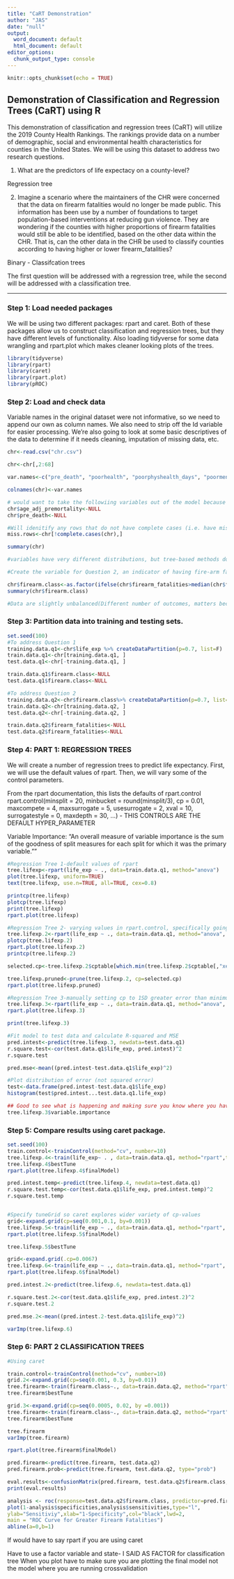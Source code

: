 ```yaml
---
title: "CaRT Demonstration"
author: "JAS"
date: "null"
output:
  word_document: default
  html_document: default
editor_options:
  chunk_output_type: console
---
```


```r
knitr::opts_chunk$set(echo = TRUE)
```

## Demonstration of Classification and Regression Trees (CaRT) using R

This demonstration of classification and regression trees (CaRT) will utilize the 2019 County Health Rankings. The rankings provide data on a number of demographic, social and environmental health characteristics for counties in the United States. We will be using this dataset to address two research questions. 

1. What are the predictors of life expectacy on a county-level?

Regression tree


2. Imagine a scenario where the maintainers of the CHR were concerned that the data on firearm fatalities would no longer be made public. This information has been use by a number of foundations to target population-based interventions at reducing gun violence. They are wondering if the counties with higher proportions of firearm fatalities would still be able to be identified, based on the other data within the CHR. That is, can the other data in the CHR be used to classify counties according to having higher or lower firearm_fatalities?

Binary - Classifcation trees

The first question will be addressed with a regression tree, while the second will be addressed with a classification tree.

***

### Step 1: Load needed packages

We will be using two different packages: rpart and caret. Both of these packages allow us to construct classification and regression trees, but they have different levels of functionality. Also loading tidyverse for some data wrangling and rpart.plot which makes cleaner looking plots of the trees.

```r
library(tidyverse)
library(rpart)
library(caret)
library(rpart.plot)
library(pROC)
```

### Step 2: Load and check data

Variable names in the original dataset were not informative, so we need to append our own as column names. We also need to strip off the Id variable for easier processing. We're also going to look at some basic descriptives of the data to determine if it needs cleaning, imputation of missing data, etc.

```r

chr<-read.csv("chr.csv")

chr<-chr[,2:68]

var.names<-c("pre_death", "poorhealth", "poorphyshealth_days", "poormenthealth_days", "low_bwt", "ad_smoking", "ad_obesity", "foodenv_index", "phys_inactivity", "exer_access", "excess_drink", "alc_drivdeaths", "sti", "teen_birth", "uninsured", "primcareproviders", "dentists", "menthealthproviders", "prevhosp", "mammo_screen", "flu_vacc", "hsgrad", "somecollege", "unemployed", "child_poverty", "income_ineq", "sing_parent", "social_assoc", "violent_crime", "injury_deaths", "pm_air", "water_viol", "housing_prob", "driving_alone", "long_commute", "life_exp", "age_adj_premortality", "freq_physdistress", "freq_mentdistress", "diabetes", "hiv", "food_insecure", "ltd_access_healthyfood", "mvcrash_deaths", "insuff_sleep", "uninsured_adults", "uninsured_child", "other_pcp", "medhhinc", "freelunch_child", "res_seg_bw", "res_seg_nw", "firearm_fatalities", "homeownership", "hous_cost_burden", "population", "bw18", "gte65", "nonhisp_afam", "AmerInd_AlasNative", "Asian", "OPacIslander", "Hisp", "nonhisp_white", "nonprof_english", "female", "rural")

colnames(chr)<-var.names

# would want to take the followiing variables out of the model because the would be highly predictive of the model - what are the features um likely to have soemwhere else 
chr$age_adj_premortality<-NULL
chr$pre_death<-NULL

#Will idenitify any rows that do not have complete cases (i.e. have missing data)
miss.rows<-chr[!complete.cases(chr),]

summary(chr)

#variables have very different distributions, but tree-based methods do not require scaling.

#Create the variable for Question 2, an indicator of having fire-arm fatalities above the median

chr$firearm.class<-as.factor(ifelse(chr$firearm_fatalities>median(chr$firearm_fatalities),1,0))
summary(chr$firearm.class)

#Data are slightly unbalanced(Different number of outcomes, matters because we are trying to preidict the outcome) The model can do really well when they are unbalanced. The model will not be good and would want to get a smaple of the controls 

```

### Step 3: Partition data into training and testing sets.

```r

set.seed(100)
#To address Question 1 
training.data.q1<-chr$life_exp %>% createDataPartition(p=0.7, list=F)
train.data.q1<-chr[training.data.q1, ]
test.data.q1<-chr[-training.data.q1, ]

train.data.q1$firearm.class<-NULL
test.data.q1$firearm.class<-NULL

#To address Question 2
training.data.q2<-chr$firearm.class%>% createDataPartition(p=0.7, list=F)
train.data.q2<-chr[training.data.q2, ]
test.data.q2<-chr[-training.data.q2, ]

train.data.q2$firearm_fatalities<-NULL
test.data.q2$firearm_fatalities<-NULL

```

### Step 4: PART 1: REGRESSION TREES

We will create a number of regression trees to predict life expectancy. First, we will use the default values of rpart. Then, we will vary some of the control parameters.

From the rpart documentation, this lists the defaults of rpart.control
rpart.control(minsplit = 20, minbucket = round(minsplit/3), cp = 0.01,
maxcompete = 4, maxsurrogate = 5, usesurrogate = 2, xval = 10,
surrogatestyle = 0, maxdepth = 30, ...) - THIS CONTROLS ARE THE DEFAULT HYPER_PARAMETER

Variable Importance: "An overall measure of variable importance is the sum of the goodness of split measures for each split for which it was the primary variable.""

```r
#Regression Tree 1-default values of rpart
tree.lifexp<-rpart(life_exp ~ ., data=train.data.q1, method="anova")
plot(tree.lifexp, uniform=TRUE)
text(tree.lifexp, use.n=TRUE, all=TRUE, cex=0.8)

printcp(tree.lifexp)
plotcp(tree.lifexp)
print(tree.lifexp)
rpart.plot(tree.lifexp)

#Regression Tree 2- varying values in rpart.control, specifically going to cp=0.001, to find minimum cv-error
tree.lifexp.2<-rpart(life_exp ~ ., data=train.data.q1, method="anova", control=rpart.control(cp=0.001))
plotcp(tree.lifexp.2)
rpart.plot(tree.lifexp.2)
printcp(tree.lifexp.2)

selected.cp<-tree.lifexp.2$cptable[which.min(tree.lifexp.2$cptable[,"xerror"]), "CP"]

tree.lifexp.pruned<-prune(tree.lifexp.2, cp=selected.cp)
rpart.plot(tree.lifexp.pruned)

#Regression Tree 3-manually setting cp to 1SD greater error than minimum value
tree.lifexp.3<-rpart(life_exp ~ ., data=train.data.q1, method="anova", control=rpart.control(cp=0.006665509))
rpart.plot(tree.lifexp.3)

print(tree.lifexp.3)

#Fit model to test data and calculate R-squared and MSE
pred.intest<-predict(tree.lifexp.3, newdata=test.data.q1)
r.square.test<-cor(test.data.q1$life_exp, pred.intest)^2
r.square.test

pred.mse<-mean((pred.intest-test.data.q1$life_exp)^2)

#Plot distribution of error (not squared error)
test<-data.frame(pred.intest-test.data.q1$life_exp)
histogram(test$pred.intest...test.data.q1.life_exp)

## Good to see what is happening and making sure you know where you have error, want to see if its normal and if the data is skewwed 
tree.lifexp.3$variable.importance
```

### Step 5: Compare results using caret package.

```r
set.seed(100)
train.control<-trainControl(method="cv", number=10)
tree.lifexp.4<-train(life_exp~ . , data=train.data.q1, method="rpart",trControl=train.control)
tree.lifexp.4$bestTune
rpart.plot(tree.lifexp.4$finalModel)

pred.intest.temp<-predict(tree.lifexp.4, newdata=test.data.q1)
r.square.test.temp<-cor(test.data.q1$life_exp, pred.intest.temp)^2
r.square.test.temp


#Specify tuneGrid so caret explores wider variety of cp-values
grid<-expand.grid(cp=seq(0.001,0.1, by=0.001))
tree.lifexp.5<-train(life_exp ~ ., data=train.data.q1, method="rpart", trControl=train.control, tuneGrid=grid)
rpart.plot(tree.lifexp.5$finalModel)

tree.lifexp.5$bestTune

grid<-expand.grid(.cp=0.0067)
tree.lifexp.6<-train(life_exp ~ ., data=train.data.q1, method="rpart", trControl=train.control, tuneGrid=grid)
rpart.plot(tree.lifexp.6$finalModel)

pred.intest.2<-predict(tree.lifexp.6, newdata=test.data.q1)

r.square.test.2<-cor(test.data.q1$life_exp, pred.intest.2)^2
r.square.test.2

pred.mse.2<-mean((pred.intest.2-test.data.q1$life_exp)^2)

varImp(tree.lifexp.6)


```

### Step 6: PART 2 CLASSIFICATION TREES

```r
#Using caret

train.control<-trainControl(method="cv", number=10)
grid.2<-expand.grid(cp=seq(0.001, 0.3, by=0.01))
tree.firearm<-train(firearm.class~., data=train.data.q2, method="rpart",trControl=train.control, tuneGrid=grid.2)
tree.firearm$bestTune

grid.3<-expand.grid(cp=seq(0.0005, 0.02, by =0.001))
tree.firearm<-train(firearm.class~., data=train.data.q2, method="rpart",trControl=train.control, tuneGrid=grid.3)
tree.firearm$bestTune

tree.firearm
varImp(tree.firearm)

rpart.plot(tree.firearm$finalModel)

pred.firearm<-predict(tree.firearm, test.data.q2)
pred.firearm.prob<-predict(tree.firearm, test.data.q2, type="prob")

eval.results<-confusionMatrix(pred.firearm, test.data.q2$firearm.class, positive = "1")
print(eval.results)

analysis <- roc(response=test.data.q2$firearm.class, predictor=pred.firearm.prob[,2])
plot(1-analysis$specificities,analysis$sensitivities,type="l",
ylab="Sensitiviy",xlab="1-Specificity",col="black",lwd=2,
main = "ROC Curve for Greater Firearm Fatalities")
abline(a=0,b=1)
```


If would have to say rpart if you are using  caret

Have to use a factor variable and state- I SAID AS FACTOR for classification tree 
When you plot have to make sure you are plotting the final model not the model where you are running crossvalidation 